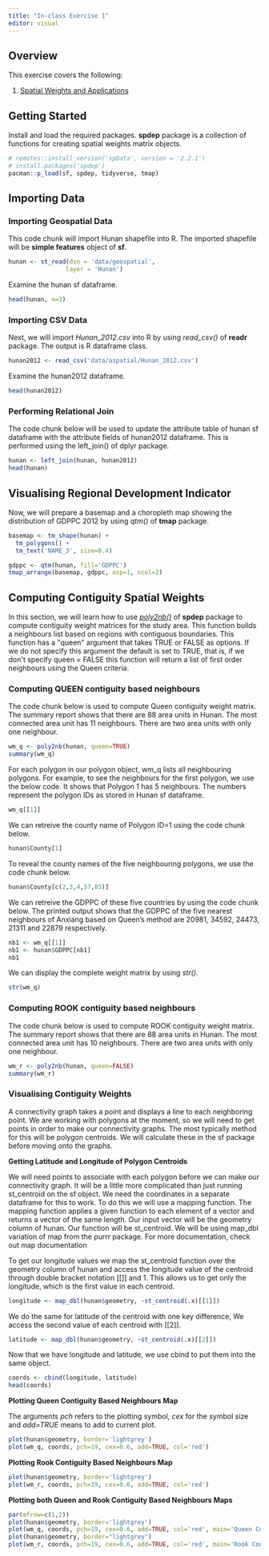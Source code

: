 ```yaml
---
title: "In-class Exercise 1"
editor: visual
---
```


## Overview

This exercise covers the following:

1.  [Spatial Weights and Applications](https://r4gdsa.netlify.app/chap03.html)

## Getting Started

Install and load the required packages. **spdep** package is a collection of functions for creating spatial weights matrix objects.

```r
# remotes::install_version('spData', version = '2.2.1')
# install.packages('spdep')
pacman::p_load(sf, spdep, tidyverse, tmap)
```

## Importing Data

### Importing Geospatial Data

This code chunk will import Hunan shapefile into R. The imported shapefile will be **simple features** object of **sf**.

```r
hunan <- st_read(dsn = 'data/geospatial',
                layer = 'Hunan')
```

Examine the hunan sf dataframe.

```r
head(hunan, n=3)
```

### Importing CSV Data

Next, we will import *Hunan_2012.csv* into R by using *read_csv()* of **readr** package. The output is R dataframe class.

```r
hunan2012 <- read_csv('data/aspatial/Hunan_2012.csv')
```

Examine the hunan2012 dataframe.

```r
head(hunan2012)
```

### Performing Relational Join

The code chunk below will be used to update the attribute table of hunan sf dataframe with the attribute fields of hunan2012 dataframe. This is performed using the left_join() of dplyr package.

```r
hunan <- left_join(hunan, hunan2012)
head(hunan)
```

## Visualising Regional Development Indicator

Now, we will prepare a basemap and a choropleth map showing the distribution of GDPPC 2012 by using *qtm()* of **tmap** package.

```r
basemap <- tm_shape(hunan) +
  tm_polygons() +
  tm_text('NAME_3', size=0.4)

gdppc <- qtm(hunan, fill='GDPPC')
tmap_arrange(basemap, gdppc, asp=1, ncol=2)
```

## Computing Contiguity Spatial Weights

In this section, we will learn how to use [*poly2nb()*](https://r-spatial.github.io/spdep/reference/poly2nb.html) of **spdep** package to compute contiguity weight matrices for the study area. This function builds a neighbours list based on regions with contiguous boundaries. This function has a \"queen\" argument that takes TRUE or FALSE as options. If we do not specify this argument the default is set to TRUE, that is, if we don\'t specify queen = FALSE this function will return a list of first order neighbours using the Queen criteria.

### Computing QUEEN contiguity based neighbours

The code chunk below is used to compute Queen contiguity weight matrix. The summary report shows that there are 88 area units in Hunan. The most connected area unit has 11 neighbours. There are two area units with only one neighbour.

```r
wm_q <- poly2nb(hunan, queen=TRUE)
summary(wm_q)
```

For each polygon in our polygon object, wm_q lists all neighbouring polygons. For example, to see the neighbours for the first polygon, we use the below code. It shows that Polygon 1 has 5 neighbours. The numbers represent the polygon IDs as stored in Hunan sf dataframe.

```r
wm_q[[1]]
```

We can retreive the county name of Polygon ID=1 using the code chunk below.

```r
hunan$County[1]
```

To reveal the county names of the five neighbouring polygons, we use the code chunk below.

```r
hunan$County[c(2,3,4,57,85)]
```

We can retreive the GDPPC of these five countries by using the code chunk below. The printed output shows that the GDPPC of the five nearest neighbours of Anxiang based on Queen's method are 20981, 34592, 24473, 21311 and 22879 respectively.

```r
nb1 <- wm_q[[1]]
nb1 <- hunan$GDPPC[nb1]
nb1
```

We can display the complete weight matrix by using *str()*.

```r
str(wm_q)
```

### Computing ROOK contiguity based neighbours

The code chunk below is used to compute ROOK contiguity weight matrix. The summary report shows that there are 88 area units in Hunan. The most connected area unit has 10 neighbours. There are two area units with only one neighbour.

```r
wm_r <- poly2nb(hunan, queen=FALSE)
summary(wm_r)
```

### Visualising Contiguity Weights

A connectivity graph takes a point and displays a line to each neighboring point. We are working with polygons at the moment, so we will need to get points in order to make our connectivity graphs. The most typically method for this will be polygon centroids. We will calculate these in the sf package before moving onto the graphs.

**Getting Latitude and Longitude of Polygon Centroids**

We will need points to associate with each polygon before we can make our connectivity graph. It will be a little more complicated than just running st_centroid on the sf object. We need the coordinates in a separate dataframe for this to work. To do this we will use a mapping function. The mapping function applies a given function to each element of a vector and returns a vector of the same length. Our input vector will be the geometry column of hunan. Our function will be st_centroid. We will be using map_dbl variation of map from the purrr package. For more documentation, check out map documentation

To get our longitude values we map the st_centroid function over the geometry column of hunan and access the longitude value of the centroid through double bracket notation \[\[\]\] and 1. This allows us to get only the longitude, which is the first value in each centroid.

```r
longitude <- map_dbl(hunan$geometry, ~st_centroid(.x)[[1]])
```

We do the same for latitude of the centroid with one key difference, We access the second value of each centroid with \[\[2\]\].

```r
latitude <- map_dbl(hunan$geometry, ~st_centroid(.x)[[2]])
```

Now that we have longitude and latitude, we use cbind to put them into the same object.

```r
coords <- cbind(longitude, latitude)
head(coords)
```

**Plotting Queen Contiguity Based Neighbours Map**

The arguments *pch* refers to the plotting symbol, *cex* for the symbol size and *add=TRUE* means to add to current plot.

```r
plot(hunan$geometry, border='lightgrey')
plot(wm_q, coords, pch=19, cex=0.6, add=TRUE, col='red')
```

**Plotting Rook Contiguity Based Neighbours Map**

```r
plot(hunan$geometry, border='lightgrey')
plot(wm_r, coords, pch=19, cex=0.6, add=TRUE, col='red')
```

**Plotting both Queen and Rook Contiguity Based Neighbours Maps**

```r
par(mfrow=c(1,2))
plot(hunan$geometry, border='lightgrey')
plot(wm_q, coords, pch=19, cex=0.6, add=TRUE, col='red', main='Queen Contiguity')
plot(hunan$geometry, border="lightgrey")
plot(wm_r, coords, pch=19, cex=0.6, add=TRUE, col='red', main='Rook Contiguity')
```
